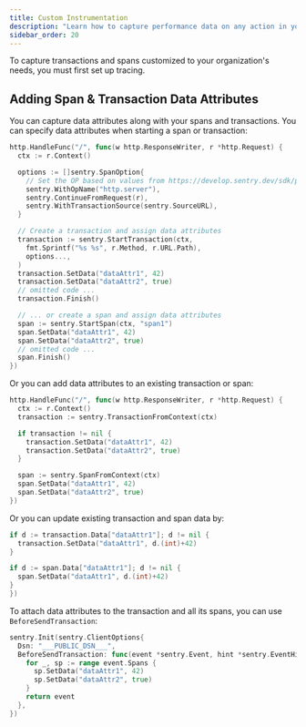 ```yaml
---
title: Custom Instrumentation
description: "Learn how to capture performance data on any action in your app."
sidebar_order: 20
---
```


<Alert>

To capture transactions and spans customized to your organization's needs, you must first <PlatformLink to="/tracing/">set up tracing.</PlatformLink>

</Alert>

<PlatformContent includePath="performance/enable-manual-instrumentation" />

<PlatformContent includePath="performance/add-spans-example" />

<PlatformContent includePath="performance/retrieve-transaction" />

## Adding Span & Transaction Data Attributes

You can capture data attributes along with your spans and transactions. You can specify data attributes when starting a span or transaction:

```go
http.HandleFunc("/", func(w http.ResponseWriter, r *http.Request) {
  ctx := r.Context()

  options := []sentry.SpanOption{
    // Set the OP based on values from https://develop.sentry.dev/sdk/performance/span-operations/
    sentry.WithOpName("http.server"),
    sentry.ContinueFromRequest(r),
    sentry.WithTransactionSource(sentry.SourceURL),
  }

  // Create a transaction and assign data attributes
  transaction := sentry.StartTransaction(ctx,
    fmt.Sprintf("%s %s", r.Method, r.URL.Path),
    options...,
  )
  transaction.SetData("dataAttr1", 42)
  transaction.SetData("dataAttr2", true)
  // omitted code ...
  transaction.Finish()

  // ... or create a span and assign data attributes
  span := sentry.StartSpan(ctx, "span1")
  span.SetData("dataAttr1", 42)
  span.SetData("dataAttr2", true)
  // omitted code ...
  span.Finish()
})
```

Or you can add data attributes to an existing transaction or span:

```go
http.HandleFunc("/", func(w http.ResponseWriter, r *http.Request) {
  ctx := r.Context()
  transaction := sentry.TransactionFromContext(ctx)

  if transaction != nil {
    transaction.SetData("dataAttr1", 42)
    transaction.SetData("dataAttr2", true)
  }

  span := sentry.SpanFromContext(ctx)
  span.SetData("dataAttr1", 42)
  span.SetData("dataAttr2", true)
})
```

Or you can update existing transaction and span data by:

```go
if d := transaction.Data["dataAttr1"]; d != nil {
  transaction.SetData("dataAttr1", d.(int)+42)
}

if d := span.Data["dataAttr1"]; d != nil {
  span.SetData("dataAttr1", d.(int)+42)
}
})
```

To attach data attributes to the transaction and all its spans, you can use `BeforeSendTransaction`:

```go
sentry.Init(sentry.ClientOptions{
  Dsn: "___PUBLIC_DSN___",
  BeforeSendTransaction: func(event *sentry.Event, hint *sentry.EventHint) *sentry.Event {
    for _, sp := range event.Spans {
      sp.SetData("dataAttr1", 42)
      sp.SetData("dataAttr2", true)
    }
    return event
  },
})
```
